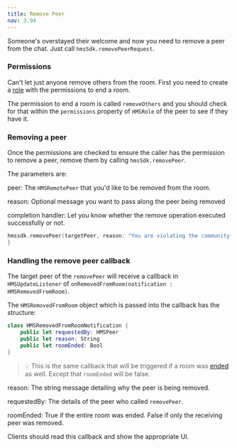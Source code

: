---
title: Remove Peer
nav: 3.94
---

Someone's overstayed their welcome and now you need to remove a peer from the chat. Just call `hmsSdk.removePeerRequest`.


### Permissions

Can't let just anyone remove others from the room. First you need to create a [role](../foundation/templates-and-roles) with the permissions to end a room.

The permission to end a room is called `removeOthers` and you should check for that within the `permissions` property of `HMSRole` of the peer to see if they have it.

### Removing a peer

Once the permissions are checked to ensure the caller has the permission to remove a peer, remove them by calling `hmsSdk.removePeer`.

The parameters are:

peer: The `HMSRemotePeer` that you'd like to be removed from the room.

reason: Optional message you want to pass along the peer being removed

completion handler: Let you know whether the remove operation executed successfully or not. 


```swift
hmssdk.removePeer(targetPeer, reason: "You are violating the community rules.") { success, error in
}
```

### Handling the remove peer callback

The target peer of the `removePeer` will receive a callback in `HMSUpdateListener` of `onRemovedFromRoom(notification : HMSRemovedFromRoom)`.

The `HMSRemovedFromRoom` object which is passed into the callback has the structure:

```swift
class HMSRemovedFromRoomNotification {
    public let requestedBy: HMSPeer
    public let reason: String
    public let roomEnded: Bool
}
```

> 💡 This is the same callback that will be triggered if a room was [ended](End-Room) as well. Except that `roomEnded` will be false.

reason: The string message detailing why the peer is being removed.

requestedBy: The details of the peer who called `removePeer`.

roomEnded: True if the entire room was ended. False if only the receiving peer was removed.

Clients should read this callback and show the appropriate UI.